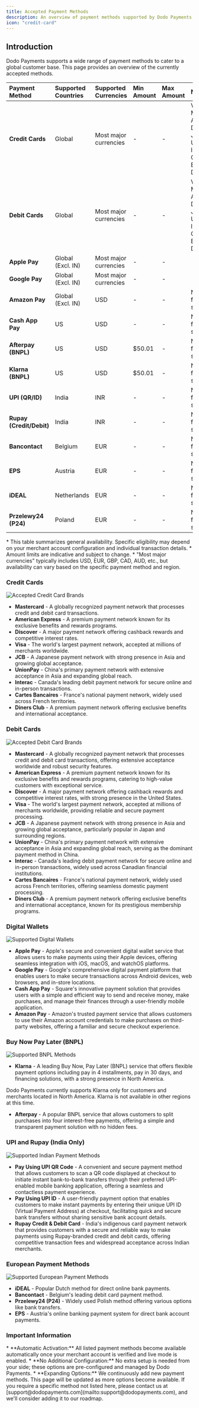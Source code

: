 ```yaml
---
title: Accepted Payment Methods
description: An overview of payment methods supported by Dodo Payments, including credit/debit cards, digital wallets, BNPL, UPI/Rupay, and European options.
icon: "credit-card"
---
```


## Introduction

Dodo Payments supports a wide range of payment methods to cater to a global customer base. This page provides an overview of the currently accepted methods.

| Payment Method          | Supported Countries | Supported Currencies | Min Amount | Max Amount | Notes                     |
| :---------------------- | :------------------ | :------------------- | :--------- | :--------- | :------------------------ |
| **Credit Cards**        | Global              | Most major currencies| -          | -          | Visa, Mastercard, Amex, Discover, JCB, UnionPay, Interac, Cartes Bancaires, Diners Club |
| **Debit Cards**         | Global              | Most major currencies| -          | -          | Visa, Mastercard, Amex, Discover, JCB, UnionPay, Interac, Cartes Bancaires, Diners Club |
| **Apple Pay**           | Global (Excl. IN)   | Most major currencies| -          | -          |                           |
| **Google Pay**          | Global (Excl. IN)   | Most major currencies| -          | -          |                           |
| **Amazon Pay**          | Global (Excl. IN)   | USD                  | -          | -          | Not available for subscriptions |
| **Cash App Pay**        | US                  | USD                  | -          | -          | Not available for subscriptions |
| **Afterpay (BNPL)**     | US                  | USD                  | $50.01     | -          | Not available for subscriptions |
| **Klarna (BNPL)**       | US                  | USD                  | $50.01     | -          | Not available for subscriptions |
| **UPI (QR/ID)**         | India               | INR                  | -          | -          | Not available for subscriptions |
| **Rupay (Credit/Debit)**| India               | INR                  | -          | -          | Not available for subscriptions |
| **Bancontact**          | Belgium             | EUR                  | -          | -          | Not available for subscriptions |
| **EPS**                 | Austria             | EUR                  | -          | -          | Not available for subscriptions |
| **iDEAL**               | Netherlands         | EUR                  | -          | -          | Not available for subscriptions |
| **Przelewy24 (P24)**    | Poland              | EUR                  | -          | -          | Not available for subscriptions |

<Note>
  * This table summarizes general availability. Specific eligibility may depend on your merchant account configuration and individual transaction details.
  * Amount limits are indicative and subject to change.
  * "Most major currencies" typically includes USD, EUR, GBP, CAD, AUD, etc., but availability can vary based on the specific payment method and region.
</Note>

### Credit Cards

<Frame>
  <img alt="Accepted Credit Card Brands" src="/images/transactions/payments/cards.png" />
</Frame>

*   **Mastercard** - A globally recognized payment network that processes credit and debit card transactions.
*   **American Express** - A premium payment network known for its exclusive benefits and rewards programs.
*   **Discover** - A major payment network offering cashback rewards and competitive interest rates.
*   **Visa** - The world's largest payment network, accepted at millions of merchants worldwide.
*   **JCB** - A Japanese payment network with strong presence in Asia and growing global acceptance.
*   **UnionPay** - China's primary payment network with extensive acceptance in Asia and expanding global reach.
*   **Interac** - Canada's leading debit payment network for secure online and in-person transactions.
*   **Cartes Bancaires** - France's national payment network, widely used across French territories.
*   **Diners Club** - A premium payment network offering exclusive benefits and international acceptance.

### Debit Cards

<Frame>
  <img alt="Accepted Debit Card Brands" src="/images/transactions/payments/cards.png" />
</Frame>

*   **Mastercard** - A globally recognized payment network that processes credit and debit card transactions, offering extensive acceptance worldwide and robust security features.
*   **American Express** - A premium payment network known for its exclusive benefits and rewards programs, catering to high-value customers with exceptional service.
*   **Discover** - A major payment network offering cashback rewards and competitive interest rates, with strong presence in the United States.
*   **Visa** - The world's largest payment network, accepted at millions of merchants worldwide, providing reliable and secure payment processing.
*   **JCB** - A Japanese payment network with strong presence in Asia and growing global acceptance, particularly popular in Japan and surrounding regions.
*   **UnionPay** - China's primary payment network with extensive acceptance in Asia and expanding global reach, serving as the dominant payment method in China.
*   **Interac** - Canada's leading debit payment network for secure online and in-person transactions, widely used across Canadian financial institutions.
*   **Cartes Bancaires** - France's national payment network, widely used across French territories, offering seamless domestic payment processing.
*   **Diners Club** - A premium payment network offering exclusive benefits and international acceptance, known for its prestigious membership programs.

### Digital Wallets

<Frame>
  <img alt="Supported Digital Wallets" src="/images/transactions/payments/wallet_supported.png" />
</Frame>

*   **Apple Pay** - Apple's secure and convenient digital wallet service that allows users to make payments using their Apple devices, offering seamless integration with iOS, macOS, and watchOS platforms.
*   **Google Pay** - Google's comprehensive digital payment platform that enables users to make secure transactions across Android devices, web browsers, and in-store locations.
*   **Cash App Pay** - Square's innovative payment solution that provides users with a simple and efficient way to send and receive money, make purchases, and manage their finances through a user-friendly mobile application.
*   **Amazon Pay** - Amazon's trusted payment service that allows customers to use their Amazon account credentials to make purchases on third-party websites, offering a familiar and secure checkout experience.

### Buy Now Pay Later (BNPL)

<Frame>
  <img alt="Supported BNPL Methods" src="/images/transactions/payments/bnpl_supported.png" />
</Frame>

*   **Klarna** - A leading Buy Now, Pay Later (BNPL) service that offers flexible payment options including pay in 4 installments, pay in 30 days, and financing solutions, with a strong presence in North America.

<Info>
Dodo Payments currently supports Klarna only for customers and merchants located in North America. Klarna is not available in other regions at this time.
</Info>

*   **Afterpay** - A popular BNPL service that allows customers to split purchases into four interest-free payments, offering a simple and transparent payment solution with no hidden fees.

### UPI and Rupay (India Only)

<Frame>
  <img alt="Supported Indian Payment Methods" src="/images/transactions/payments/indian-methods.png" />
</Frame>

*   **Pay Using UPI QR Code** - A convenient and secure payment method that allows customers to scan a QR code displayed at checkout to initiate instant bank-to-bank transfers through their preferred UPI-enabled mobile banking application, offering a seamless and contactless payment experience.
*   **Pay Using UPI ID** - A user-friendly payment option that enables customers to make instant payments by entering their unique UPI ID (Virtual Payment Address) at checkout, facilitating quick and secure bank transfers without sharing sensitive bank account details.
*   **Rupay Credit & Debit Card** - India's indigenous card payment network that provides customers with a secure and reliable way to make payments using Rupay-branded credit and debit cards, offering competitive transaction fees and widespread acceptance across Indian merchants.

### European Payment Methods

<Frame>
  <img alt="Supported European Payment Methods" src="/images/transactions/payments/european.png" />
</Frame>

*   **iDEAL** - Popular Dutch method for direct online bank payments.
*   **Bancontact** - Belgium's leading debit card payment method.
*   **Przelewy24 (P24)** - Widely used Polish method offering various options like bank transfers.
*   **EPS** - Austria's online banking payment system for direct bank account payments.

### Important Information

<Info>
*   **Automatic Activation:** All listed payment methods become available automatically once your merchant account is verified and live mode is enabled.
*   **No Additional Configuration:** No extra setup is needed from your side; these options are pre-configured and managed by Dodo Payments.
*   **Expanding Options:** We continuously add new payment methods. This page will be updated as more options become available. If you require a specific method not listed here, please contact us at [support@dodopayments.com](mailto:support@dodopayments.com), and we'll consider adding it to our roadmap.
</Info>